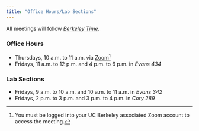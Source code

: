 ```yaml
---
title: "Office Hours/Lab Sections"
---
```


All meetings will follow [*Berkeley Time*](https://www.dailycal.org/2020/09/04/not-all-uc-berkeley-professors-use-berkeley-time-for-online-classes-students-say/).

### Office Hours

-   Thursdays, 10 a.m. to 11 a.m. via [Zoom](https://berkeley.zoom.us/j/94387793073)[^1]
-   Fridays, 11 a.m. to 12 p.m. and 4 p.m. to 6 p.m. in *Evans 434*

[^1]: You must be logged into your UC Berkeley associated Zoom account to access the meeting.

### Lab Sections

-   Fridays, 9 a.m. to 10 a.m. and 10 a.m. to 11 a.m. in *Evans 342*
-   Fridays, 2 p.m. to 3 p.m. and 3 p.m. to 4 p.m. in *Cory 289*
